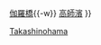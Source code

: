 {{鐵道路線
| 模板名稱 = 高師濱線
| 名稱 = [[File:Nankai group logo.svg|20px|南海電氣鐵道|link=南海電氣鐵道]] <small>[[南海電氣鐵道]]</small> [[高師濱線]] [[File:Nankai mainline symbol.svg|15px|高師濱線|link=高師濱線]]
| 代表色 = #0065af
| 背景顏色 = #FFFFFF 
| 車站列表 = [[羽衣站|羽衣]]{{-w}} [[伽羅橋站|伽羅橋]]{{-w}} [[高師濱站|高師濱]]
}}<noinclude>
[[Category:南海電氣鐵道路線模板|Takashinohama]]

</noinclude>